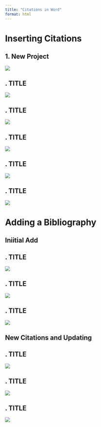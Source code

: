 ```yaml
---
title: "Citations in Word"
format: html
---
```



# Inserting Citations

::: {.panel-tabset}

## 1. New Project

![](assets/citations-in-word/01_new_word_file)

## . TITLE

![](assets/citations-in-word/02_word_zotero_tab)

## . TITLE

![](assets/citations-in-word/03_change_citation_style)

## . TITLE

![](assets/citations-in-word/04_search_popup)

## . TITLE

![](assets/citations-in-word/05_search_popup_results)

## . TITLE

![](assets/citations-in-word/06_citation_inserted)


:::


# Adding a Bibliography


## Iniitial Add
::: {.panel-tabset}

## . TITLE

![](assets/citations-in-word/07_insert_bibliography_button)

## . TITLE

![](assets/citations-in-word/08_bibliography_inserted)


## . TITLE

![](assets/citations-in-word/09_add_new_citation)

:::





## New Citations and Updating

::: {.panel-tabset}


## . TITLE

![](assets/citations-in-word/10_document_preferences)

## . TITLE

![](assets/citations-in-word/11_change_cite_style)

## . TITLE

![](assets/citations-in-word/12_see_new_bibliography)


:::

